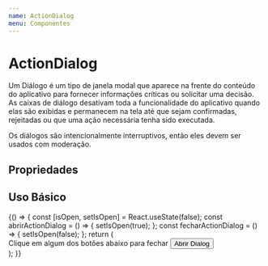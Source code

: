 ```yaml
---
name: ActionDialog
menu: Componentes
---
```



# ActionDialog

Um Diálogo é um tipo de janela modal que aparece na frente do conteúdo do aplicativo para fornecer informações críticas ou solicitar uma decisão. As caixas de diálogo desativam toda a funcionalidade do aplicativo quando elas são exibidas e permanecem na tela até que sejam confirmadas, rejeitadas ou que uma ação necessária tenha sido executada.

Os diálogos são intencionalmente interruptivos, então eles devem ser usados com moderação.

## Propriedades

<Props of={ActionDialog} />

## Uso Básico

<Playground>
  {() => {
    const [isOpen, setIsOpen] = React.useState(false);
    const abrirActionDialog = () => {
      setIsOpen(true);
    };
    const fecharActionDialog = () => {
      setIsOpen(false);
    };
    return (
      <div>
        <ActionDialog
          isOpen={isOpen}
          onCancelClick={fecharActionDialog}
          onOkClick={fecharActionDialog}
          title="Action Dialog"
        >
          Clique em algum dos botões abaixo para fechar
        </ActionDialog>
        <Button variant="contained" onClick={abrirActionDialog}>
          Abrir Dialog
        </Button>
      </div>
    );
  }}
</Playground>
